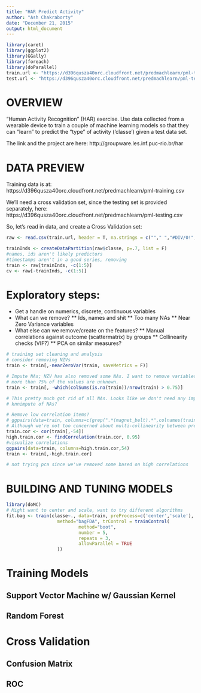 ```yaml
---
title: "HAR Predict Activity"
author: "Ash Chakraborty"
date: "December 21, 2015"
output: html_document
---  
```


```r
library(caret)
library(ggplot2)
library(GGally)
library(foreach)
library(doParallel)
train.url <- "https://d396qusza40orc.cloudfront.net/predmachlearn/pml-training.csv"
test.url <- "https://d396qusza40orc.cloudfront.net/predmachlearn/pml-testing.csv"
```  

# OVERVIEW  

"Human Activity Recognition" (HAR) exercise. Use data collected from a wearable
device to train a couple of machine learning models so that they can "learn" to
predict the "type" of activity ('classe') given a test data set.  

The link and the project are here: http://groupware.les.inf.puc-rio.br/har

# DATA PREVIEW  

Training data is at: https://d396qusza40orc.cloudfront.net/predmachlearn/pml-training.csv  

We'll need a cross validation set, since the testing set is provided separately, here: https://d396qusza40orc.cloudfront.net/predmachlearn/pml-testing.csv

So, let's read in data, and create a Cross Validation set:  

```r
raw <- read.csv(train.url, header = T, na.strings = c(""," ","#DIV/0!","NA"))

trainInds <- createDataPartition(raw$classe, p=.7, list = F)
#names, ids aren't likely predictors
#timestamps aren't in a good series, removing
train <- raw[trainInds, -c(1:5)] 
cv <- raw[-trainInds, -c(1:5)]

```  

# Exploratory steps:  

* Get a handle on numerics, discrete, continuous variables
* What can we remove?
** Ids, names and shit
** Too many NAs
** Near Zero Variance variables
* What else can we remove/create on the features?
** Manual correlations against outcome (scattermatrix) by groups
** Collinearity checks (VIF?)
** PCA on similar measures?

```r
# training set cleaning and analysis
# consider removing NZVs
train <- train[,-nearZeroVar(train, saveMetrics = F)]

# Impute NAs; NZV has also removed some NAs. I want to remove variables where
# more than 75% of the values are unknown.
train <- train[, -which(colSums(is.na(train))/nrow(train) > 0.75)]

# This pretty much got rid of all NAs. Looks like we don't need any imputing
# knnimpute of NAs?

# Remove low correlation items?
# ggpairs(data=train, columns=c(grep(".*(magnet_belt).*",colnames(train),value = F),54))
# Although we're not too concerned about multi-collinearity between predictors because we're going to be using classification trees, we still want to remove predictors that are very highly correlated to each other, by at least 95%
train.cor <- cor(train[,-54])
high.train.cor <- findCorrelation(train.cor, 0.95)
#visualize correlations
ggpairs(data=train, columns=high.train.cor,54)
train <- train[,-high.train.cor]

# not trying pca since we've removed some based on high correlations
```  

# BUILDING AND TUNING MODELS  

```r
library(doMC)
# Might want to center and scale, want to try different algorithms
fit.bag <- train(classe~., data=train, preProcess=c('center','scale'), 
                   method="bagFDA", trControl = trainControl(
                           method="boot",
                           number = 5,
                           repeats = 3,
                           allowParallel = TRUE
                   ))

```  

# Training Models  

## Support Vector Machine w/ Gaussian Kernel 
## Random Forest

# Cross Validation  
## Confusion Matrix
## ROC


